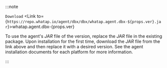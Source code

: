 :::note 

<code class='my'>Download</code>&nbsp;<Link to={`https://repo.whatap.io/agent/dbx/dbx/whatap.agent.dbx-${props.ver}.jar`}>whatap.agent.dbx-{props.ver}</Link>

To use the agent's *JAR* file of the version, replace the *JAR* file in the existing package. Upon installation for the first time, download the *JAR* file from the link above and then replace it with a desired version. See the agent installation documents for each platform for more information.

:::
